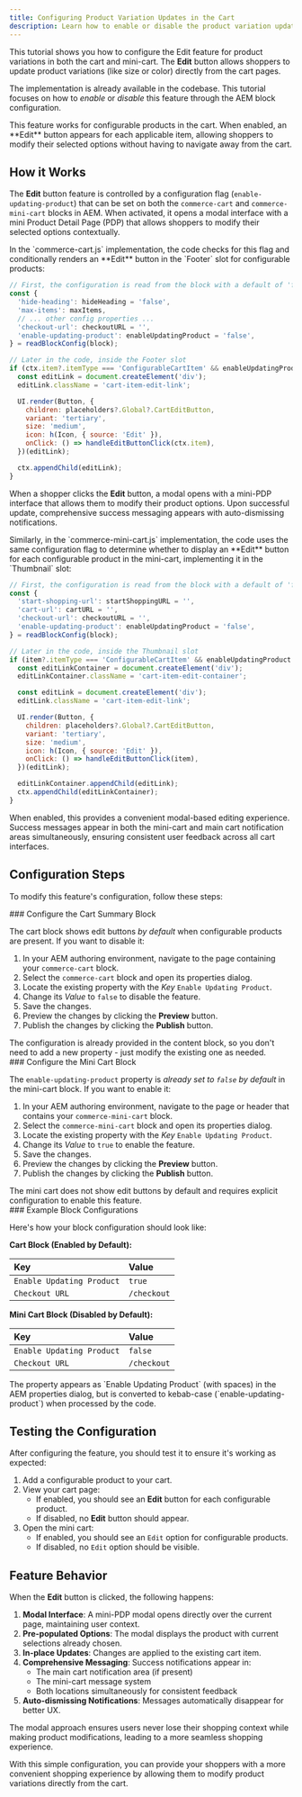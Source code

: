 ```yaml
---
title: Configuring Product Variation Updates in the Cart
description: Learn how to enable or disable the product variation update feature in the cart and mini cart through AEM block configuration.
---
```



This tutorial shows you how to configure the Edit feature for product variations in both the cart and mini-cart. The **Edit** button allows shoppers to update product variations (like size or color) directly from the cart pages.

The implementation is already available in the codebase. This tutorial focuses on how to *enable* or *disable* this feature through the AEM block configuration.

<Aside type="note">
  This feature works for configurable products in the cart. When enabled, an **Edit** button appears for each applicable item, allowing shoppers to modify their selected options without having to navigate away from the cart.
</Aside>

## How it Works

The **Edit** button feature is controlled by a configuration flag (`enable-updating-product`) that can be set on both the `commerce-cart` and `commerce-mini-cart` blocks in AEM. When activated, it opens a modal interface with a mini Product Detail Page (PDP) that allows shoppers to modify their selected options contextually.

<Tabs>
<TabItem label="Cart">
In the `commerce-cart.js` implementation, the code checks for this flag and conditionally renders an **Edit** button in the `Footer` slot for configurable products:

```javascript
// First, the configuration is read from the block with a default of 'false'
const {
  'hide-heading': hideHeading = 'false',
  'max-items': maxItems,
  // ... other config properties ...
  'checkout-url': checkoutURL = '',
  'enable-updating-product': enableUpdatingProduct = 'false',
} = readBlockConfig(block);

// Later in the code, inside the Footer slot
if (ctx.item?.itemType === 'ConfigurableCartItem' && enableUpdatingProduct === 'true') {
  const editLink = document.createElement('div');
  editLink.className = 'cart-item-edit-link';

  UI.render(Button, {
    children: placeholders?.Global?.CartEditButton,
    variant: 'tertiary',
    size: 'medium',
    icon: h(Icon, { source: 'Edit' }),
    onClick: () => handleEditButtonClick(ctx.item),
  })(editLink);

  ctx.appendChild(editLink);
}
```

When a shopper clicks the **Edit** button, a modal opens with a mini-PDP interface that allows them to modify their product options. Upon successful update, comprehensive success messaging appears with auto-dismissing notifications.
</TabItem>

<TabItem label="Mini Cart">
Similarly, in the `commerce-mini-cart.js` implementation, the code uses the same configuration flag to determine whether to display an **Edit** button for each configurable product in the mini-cart, implementing it in the `Thumbnail` slot:

```javascript
// First, the configuration is read from the block with a default of 'false'
const {
  'start-shopping-url': startShoppingURL = '',
  'cart-url': cartURL = '',
  'checkout-url': checkoutURL = '',
  'enable-updating-product': enableUpdatingProduct = 'false',
} = readBlockConfig(block);

// Later in the code, inside the Thumbnail slot
if (item?.itemType === 'ConfigurableCartItem' && enableUpdatingProduct === 'true') {
  const editLinkContainer = document.createElement('div');
  editLinkContainer.className = 'cart-item-edit-container';

  const editLink = document.createElement('div');
  editLink.className = 'cart-item-edit-link';

  UI.render(Button, {
    children: placeholders?.Global?.CartEditButton,
    variant: 'tertiary',
    size: 'medium',
    icon: h(Icon, { source: 'Edit' }),
    onClick: () => handleEditButtonClick(item),
  })(editLink);

  editLinkContainer.appendChild(editLink);
  ctx.appendChild(editLinkContainer);
}
```

When enabled, this provides a convenient modal-based editing experience. Success messages appear in both the mini-cart and main cart notification areas simultaneously, ensuring consistent user feedback across all cart interfaces.
</TabItem>
</Tabs>

## Configuration Steps

To modify this feature's configuration, follow these steps:

<Tasks>
<Task>
### Configure the Cart Summary Block

The cart block shows edit buttons *by default* when configurable products are present. If you want to disable it:

1. In your AEM authoring environment, navigate to the page containing your `commerce-cart` block.
2. Select the `commerce-cart` block and open its properties dialog.
3. Locate the existing property with the *Key* `Enable Updating Product`.
4. Change its *Value* to `false` to disable the feature.
5. Save the changes.
6. Preview the changes by clicking the **Preview** button.
7. Publish the changes by clicking the **Publish** button.

<Aside type="tip">
  The configuration is already provided in the content block, so you don't need to add a new property - just modify the existing one as needed.
</Aside>
</Task>

<Task>
### Configure the Mini Cart Block

The `enable-updating-product` property is *already set to `false` by default* in the mini-cart block. If you want to enable it:

1. In your AEM authoring environment, navigate to the page or header that contains your `commerce-mini-cart` block.
2. Select the `commerce-mini-cart` block and open its properties dialog.
3. Locate the existing property with the *Key* `Enable Updating Product`.
4. Change its *Value* to `true` to enable the feature.
5. Save the changes.
6. Preview the changes by clicking the **Preview** button.
7. Publish the changes by clicking the **Publish** button.

<Aside type="note">
  The mini cart does not show edit buttons by default and requires explicit configuration to enable this feature.
</Aside>
</Task>

<Task>
### Example Block Configurations

Here's how your block configuration should look like:

**Cart Block (Enabled by Default):**

| Key                       | Value |
| :------------------------ | :---- |
| `Enable Updating Product` | `true`|
| `Checkout URL`            | `/checkout` |  *(Example of another common property)*

**Mini Cart Block (Disabled by Default):**

| Key                       | Value |
| :------------------------ | :---- |
| `Enable Updating Product` | `false`|
| `Checkout URL`            | `/checkout` | *(Example of another common property)*

<Aside type="caution">
  The property appears as `Enable Updating Product` (with spaces) in the AEM properties dialog, but is converted to kebab-case (`enable-updating-product`) when processed by the code.
</Aside>
</Task>
</Tasks>

## Testing the Configuration

After configuring the feature, you should test it to ensure it's working as expected:

1. Add a configurable product to your cart.
2. View your cart page:
   - If enabled, you should see an **Edit** button for each configurable product.
   - If disabled, no **Edit** button should appear.
3. Open the mini cart:
   - If enabled, you should see an `Edit` option for configurable products.
   - If disabled, no `Edit` option should be visible.

## Feature Behavior

When the **Edit** button is clicked, the following happens:

1. **Modal Interface**: A mini-PDP modal opens directly over the current page, maintaining user context.
2. **Pre-populated Options**: The modal displays the product with current selections already chosen.
3. **In-place Updates**: Changes are applied to the existing cart item.
4. **Comprehensive Messaging**: Success notifications appear in:
   - The main cart notification area (if present)
   - The mini-cart message system
   - Both locations simultaneously for consistent feedback
5. **Auto-dismissing Notifications**: Messages automatically disappear for better UX.

<Aside type="tip">
  The modal approach ensures users never lose their shopping context while making product modifications, leading to a more seamless shopping experience.
</Aside>

With this simple configuration, you can provide your shoppers with a more convenient shopping experience by allowing them to modify product variations directly from the cart. 